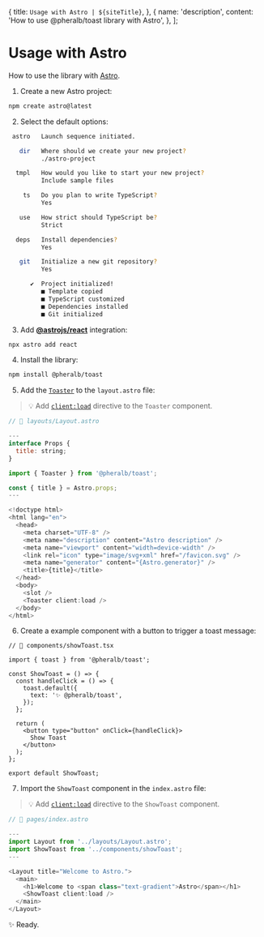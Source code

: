 
  {
    title: `Usage with Astro | ${siteTitle}`,
  },
  {
    name: 'description',
    content: 'How to use @pheralb/toast library with Astro',
  },
];

# Usage with Astro

How to use the library with [Astro](https://astro.build).

1. Create a new Astro project:

```bash
npm create astro@latest
```

2. Select the default options:

```bash
 astro   Launch sequence initiated.

   dir   Where should we create your new project?
         ./astro-project

  tmpl   How would you like to start your new project?
         Include sample files

    ts   Do you plan to write TypeScript?
         Yes

   use   How strict should TypeScript be?
         Strict

  deps   Install dependencies?
         Yes

   git   Initialize a new git repository?
         Yes

      ✔  Project initialized!
         ■ Template copied
         ■ TypeScript customized
         ■ Dependencies installed
         ■ Git initialized
```

3. Add [**@astrojs/react**](https://docs.astro.build/es/guides/integrations-guide/react/) integration:

```bash
npx astro add react
```

4. Install the library:

```bash
npm install @pheralb/toast
```

5. Add the [`Toaster`](/toaster) to the `layout.astro` file:

> 💡 Add [`client:load`](https://docs.astro.build/es/reference/directives-reference/#clientload) directive to the `Toaster` component.

```js
// 📄 layouts/Layout.astro

---
interface Props {
  title: string;
}

import { Toaster } from '@pheralb/toast';

const { title } = Astro.props;
---

<!doctype html>
<html lang="en">
  <head>
    <meta charset="UTF-8" />
    <meta name="description" content="Astro description" />
    <meta name="viewport" content="width=device-width" />
    <link rel="icon" type="image/svg+xml" href="/favicon.svg" />
    <meta name="generator" content="{Astro.generator}" />
    <title>{title}</title>
  </head>
  <body>
    <slot />
    <Toaster client:load />
  </body>
</html>
```

6. Create a example component with a button to trigger a toast message:

```tsx
// 📄 components/showToast.tsx

import { toast } from '@pheralb/toast';

const ShowToast = () => {
  const handleClick = () => {
    toast.default({
      text: '✨ @pheralb/toast',
    });
  };

  return (
    <button type="button" onClick={handleClick}>
      Show Toast
    </button>
  );
};

export default ShowToast;
```

7. Import the `ShowToast` component in the `index.astro` file:

> 💡 Add [`client:load`](https://docs.astro.build/es/reference/directives-reference/#clientload) directive to the `ShowToast` component.

```js
// 📄 pages/index.astro

---
import Layout from '../layouts/Layout.astro';
import ShowToast from '../components/showToast';
---

<Layout title="Welcome to Astro.">
  <main>
    <h1>Welcome to <span class="text-gradient">Astro</span></h1>
    <ShowToast client:load />
  </main>
</Layout>
```

✨ Ready.
